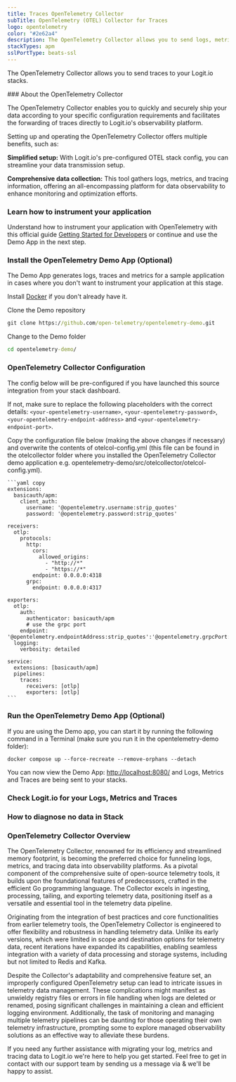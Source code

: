 ```yaml
---
title: Traces OpenTelemetry Collector
subTitle: OpenTelemetry (OTEL) Collector for Traces
logo: opentelemetry
color: "#2e62a4"
description: The OpenTelemetry Collector allows you to send logs, metrics and traces to your ELK stacks. Configure OTEL Collector to send data to Logstash and Elasticsearch.
stackTypes: apm
sslPortType: beats-ssl
---
```


The OpenTelemetry Collector allows you to send traces to your Logit.io stacks.

<Steps>
  ### About the OpenTelemetry Collector

  The OpenTelemetry Collector enables you to quickly and securely ship your data according to your specific configuration requirements and facilitates 
  the forwarding of traces directly to Logit.io's observability platform.

  Setting up and operating the OpenTelemetry Collector offers multiple benefits, such as:

  **Simplified setup:** With Logit.io's pre-configured OTEL stack config, you can streamline your data transmission setup.

  **Comprehensive data collection:** This tool gathers logs, metrics, and tracing information, offering an all-encompassing platform for data observability 
  to enhance monitoring and optimization efforts.

  ### Learn how to instrument your application

  Understand how to instrument your application with OpenTelemetry with this official guide 
  [Getting Started for Developers](https://opentelemetry.io/docs/getting-started/dev/) or continue and use the Demo App in the next step.

  ### Install the OpenTelemetry Demo App (Optional)

  The Demo App generates logs, traces and metrics for a sample application in cases where you don't want to instrument your application at this stage.

  Install [Docker](https://www.docker.com/products/docker-desktop/) if you don't already have it.

  Clone the Demo repository

  ```cmd copy
  git clone https://github.com/open-telemetry/opentelemetry-demo.git
  ```
  Change to the Demo folder

  ```cmd copy
  cd opentelemetry-demo/
  ```

  ### OpenTelemetry Collector Configuration

  The config below will be pre-configured if you have launched this source integration from your stack dashboard.
        
  If not, make sure to replace the following placeholders with the correct details: `<your-opentelemetry-username>`, `<your-opentelemetry-password>`, `<your-opentelemetry-endpoint-address>` and `<your-opentelemetry-endpoint-port>`.

  Copy the configuration file below (making the above changes if necessary) and overwrite the contents of otelcol-config.yml (this file can be found in the otelcollector folder where you installed the OpenTelemetry Collector demo application e.g. opentelemetry-demo/src/otelcollector/otelcol-config.yml).

    ```yaml copy
    extensions:
      basicauth/apm:
        client_auth:
          username: '@opentelemetry.username:strip_quotes'
          password: '@opentelemetry.password:strip_quotes'

    receivers:
      otlp:
        protocols:
          http:
            cors:
              allowed_origins:
                - "http://*"
                - "https://*"
            endpoint: 0.0.0.0:4318
          grpc:
            endpoint: 0.0.0.0:4317

    exporters:
      otlp:
        auth:
          authenticator: basicauth/apm
          # use the grpc port
        endpoint: '@opentelemetry.endpointAddress:strip_quotes':'@opentelemetry.grpcPort:strip_quotes'
      logging:
        verbosity: detailed

    service:
      extensions: [basicauth/apm]
      pipelines:
        traces:
          receivers: [otlp]
          exporters: [otlp]
    ```

  ### Run the OpenTelemetry Demo App (Optional)

  If you are using the Demo app, you can start it by running the following command in a Terminal (make sure you run it in the opentelemetry-demo folder):
  ```
  docker compose up --force-recreate --remove-orphans --detach
  ```
  You can now view the Demo App: [http://localhost:8080/](http://localhost:8080/) and Logs, Metrics and Traces are being sent to your stacks.

  ### Check Logit.io for your Logs, Metrics and Traces

  <LaunchStack utmMedium="otel" utmCampaign="traces_otel_collector" />

  ### How to diagnose no data in Stack

  <DiagnoseNoData />

</Steps>

### OpenTelemetry Collector Overview

The OpenTelemetry Collector, renowned for its efficiency and streamlined memory footprint, is becoming the preferred choice for funneling logs, metrics, 
and tracing data into observability platforms. As a pivotal component of the comprehensive suite of open-source telemetry tools, it builds upon the 
foundational features of predecessors, crafted in the efficient Go programming language. The Collector excels in ingesting, processing, tailing, and exporting 
telemetry data, positioning itself as a versatile and essential tool in the telemetry data pipeline.

Originating from the integration of best practices and core functionalities from earlier telemetry tools, the OpenTelemetry Collector is engineered to offer 
flexibility and robustness in handling telemetry data. Unlike its early versions, which were limited in scope and destination options for telemetry data, 
recent iterations have expanded its capabilities, enabling seamless integration with a variety of data processing and storage systems, including but not limited 
to Redis and Kafka.

Despite the Collector's adaptability and comprehensive feature set, an improperly configured OpenTelemetry setup can lead to intricate issues in telemetry data 
management. These complications might manifest as unwieldy registry files or errors in file handling when logs are deleted or renamed, posing significant challenges 
in maintaining a clean and efficient logging environment. Additionally, the task of monitoring and managing multiple telemetry pipelines can be daunting for those 
operating their own telemetry infrastructure, prompting some to explore managed observability solutions as an effective way to alleviate these burdens.
      
If you need any further assistance with migrating your log, metrics and tracing data to Logit.io we're here to help you get started. Feel free to get in contact 
with our support team by sending us a message via <IntercomButton text="live chat" /> & we'll be happy to assist.
